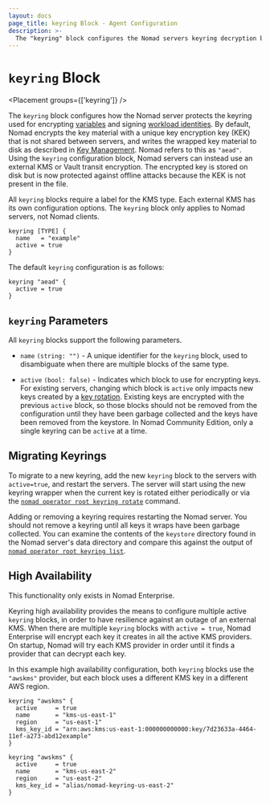 ```yaml
---
layout: docs
page_title: keyring Block - Agent Configuration
description: >-
  The "keyring" block configures the Nomad servers keyring decryption behavior.
---
```


# `keyring` Block

<Placement groups={['keyring']} />

The `keyring` block configures how the Nomad server protects the keyring used
for encrypting [variables][] and signing [workload identities][]. By default,
Nomad encrypts the key material with a unique key encryption key (KEK) that is
not shared between servers, and writes the wrapped key material to disk as
described in [Key Management][]. Nomad refers to this as `"aead"`. Using the
`keyring` configuration block, Nomad servers can instead use an external KMS or
Vault transit encryption. The encrypted key is stored on disk but is now
protected against offline attacks because the KEK is not present in the file.

All `keyring` blocks require a label for the KMS type. Each external KMS has its
own configuration options. The `keyring` block only applies to Nomad servers,
not Nomad clients.

```hcl
keyring [TYPE] {
  name   = "example"
  active = true
}
```

The default `keyring` configuration is as follows:

```hcl
keyring "aead" {
  active = true
}
```

## `keyring` Parameters

All `keyring` blocks support the following parameters.

- `name` `(string: "")` - A unique identifier for the `keyring` block, used to
  disambiguate when there are multiple blocks of the same type.

- `active` `(bool: false)` - Indicates which block to use for encrypting
  keys. For existing servers, changing which block is `active` only impacts new
  keys created by a [key rotation][]. Existing keys are encrypted with the
  previous `active` block, so those blocks should not be removed from the
  configuration until they have been garbage collected and the keys have been
  removed from the keystore. In Nomad Community Edition, only a single keyring
  can be `active` at a time.

## Migrating Keyrings

To migrate to a new keyring, add the new `keyring` block to the servers with
`active=true`, and restart the servers. The server will start using the new
keyring wrapper when the current key is rotated either periodically or via the
[`nomad operator root keyring rotate`][keyring_rotate_cmd] command.

Adding or removing a keyring requires restarting the Nomad server. You should
not remove a keyring until all keys it wraps have been garbage collected. You
can examine the contents of the `keystore` directory found in the Nomad server's
data directory and compare this against the output of [`nomad operator root
keyring list`][keyring_list_cmd].

## High Availability

<EnterpriseAlert>
  This functionality only exists in Nomad Enterprise.
</EnterpriseAlert>

Keyring high availability provides the means to configure multiple active
`keyring` blocks, in order to have resilience against an outage of an external
KMS. When there are multiple `keyring` blocks with `active = true`, Nomad
Enterprise will encrypt each key it creates in all the active KMS providers. On
startup, Nomad will try each KMS provider in order until it finds a provider
that can decrypt each key.

In this example high availability configuration, both `keyring` blocks use the
`"awskms"` provider, but each block uses a different KMS key in a different AWS
region.

```hcl
keyring "awskms" {
  active     = true
  name       = "kms-us-east-1"
  region     = "us-east-1"
  kms_key_id = "arn:aws:kms:us-east-1:000000000000:key/7d23633a-4464-11ef-a273-abd12example"
}

keyring "awskms" {
  active     = true
  name       = "kms-us-east-2"
  region     = "us-east-2"
  kms_key_id = "alias/nomad-keyring-us-east-2"
}
```

[variables]: /nomad/docs/concepts/variables
[workload identities]: /nomad/docs/concepts/workload-identity
[Key Management]: /nomad/docs/operations/key-management
[key rotation]: /nomad/docs/operations/key-management#key-rotation
[keyring_rotate_cmd]: /nomad/docs/commands/operator/root/keyring-rotate
[keyring_list_cmd]: /nomad/docs/commands/operator/root/keyring-list
